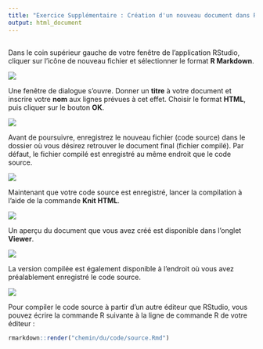 ```yaml
---
title: "Exercice Supplémentaire : Création d'un nouveau document dans RStudio"
output: html_document
---
```


##

Dans le coin supérieur gauche de votre fenêtre de l'application RStudio, cliquer sur l'icône de nouveau fichier et sélectionner le format **R Markdown**.

![](https://rawgit.com/LCULaval/OTC/gh-pages/images/img_exercice_2_1.JPG)

Une fenêtre de dialogue s'ouvre. Donner un **titre** à votre document et inscrire votre **nom** aux lignes prévues à cet effet. Choisir le format **HTML**, puis cliquer sur le bouton **OK**.

![](https://rawgit.com/LCULaval/OTC/gh-pages/images/img_exercice_2_2.JPG)

Avant de poursuivre, enregistrez le nouveau fichier (code source) dans le dossier où vous désirez retrouver le document final (fichier compilé). Par défaut, le fichier compilé est enregistré au même endroit que le code source.

![](https://rawgit.com/LCULaval/OTC/gh-pages/images/img_exercice_2_3.JPG)

Maintenant que votre code source est enregistré, lancer la compilation à l'aide de la commande **Knit HTML**.

![](https://rawgit.com/LCULaval/OTC/gh-pages/images/img_exercice_2_4.JPG)

Un aperçu du document que vous avez créé est disponible dans l'onglet **Viewer**.

![](https://rawgit.com/LCULaval/OTC/gh-pages/images/img_exercice_2_5.JPG)

La version compilée est également disponible à l'endroit où vous avez préalablement enregistré le code source.

![](https://rawgit.com/LCULaval/OTC/gh-pages/images/img_exercice_2_6.JPG)

Pour compiler le code source à partir d'un autre éditeur que RStudio, vous pouvez écrire la commande R suivante à la ligne de commande R de votre éditeur :

```r
rmarkdown::render("chemin/du/code/source.Rmd")
```